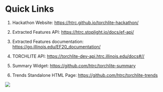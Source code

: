 # Quick Links {#sec-9}

1.  Hackathon Website: <https://htrc.github.io/torchlite-hackathon/>

2.  Extracted Features API: <https://htrc.stoplight.io/docs/ef-api/>

3. Extracted Features documentation: <https://go.illinois.edu/EF20_documentation/>

4. TORCHLITE API: <https://torchlite-dev-api.htrc.illinois.edu/docs#//>

5. Summary Widget: <https://github.com/htrc/torchlite-summary>

6. Trends Standalone HTML Page: <https://github.com/htrc/torchlite-trends>


![](images/footer.png){fig-align="center"}
